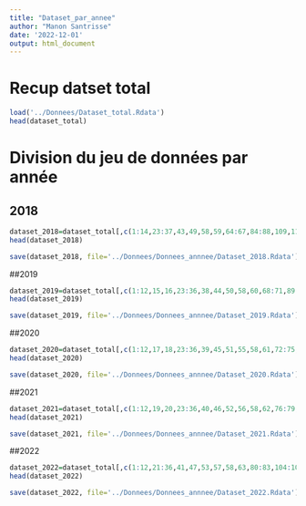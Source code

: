 ```yaml
---
title: "Dataset_par_annee"
author: "Manon Santrisse"
date: '2022-12-01'
output: html_document
---
```


# Recup datset total

```r
load('../Donnees/Dataset_total.Rdata')
head(dataset_total)
```


# Division du jeu de données par année

## 2018

```r
dataset_2018=dataset_total[,c(1:14,23:37,43,49,58,59,64:67,84:88,109,114,122,123,131,132,140)]
head(dataset_2018)
```


```r
save(dataset_2018, file='../Donnees/Donnees_annnee/Dataset_2018.Rdata')
```


##2019

```r
dataset_2019=dataset_total[,c(1:12,15,16,23:36,38,44,50,58,60,68:71,89:93,110,115,121,122,124,130,131,133,139,140)]
head(dataset_2019)
```


```r
save(dataset_2019, file='../Donnees/Donnees_annnee/Dataset_2019.Rdata')
```

##2020

```r
dataset_2020=dataset_total[,c(1:12,17,18,23:36,39,45,51,55,58,61,72:75,94:98,111,116,120,121,125,129,130,134,138,139)]
head(dataset_2020)
```


```r
save(dataset_2020, file='../Donnees/Donnees_annnee/Dataset_2020.Rdata')
```

##2021


```r
dataset_2021=dataset_total[,c(1:12,19,20,23:36,40,46,52,56,58,62,76:79,99:103,112,117,119,120,126,128,129,135,137,138)]
head(dataset_2021)
```


```r
save(dataset_2021, file='../Donnees/Donnees_annnee/Dataset_2021.Rdata')
```


##2022
```r
dataset_2022=dataset_total[,c(1:12,21:36,41,47,53,57,58,63,80:83,104:108,113,118,119,127,128,136,137)]
head(dataset_2022)
```


```r
save(dataset_2022, file='../Donnees/Donnees_annnee/Dataset_2022.Rdata')
```














































